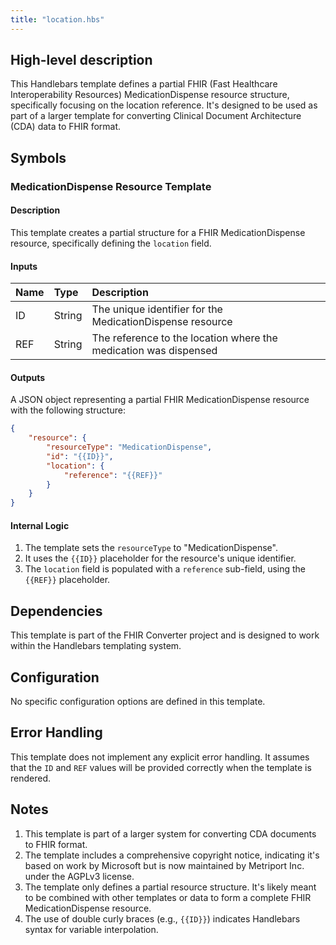 ```yaml
---
title: "location.hbs"
---
```


## High-level description
This Handlebars template defines a partial FHIR (Fast Healthcare Interoperability Resources) MedicationDispense resource structure, specifically focusing on the location reference. It's designed to be used as part of a larger template for converting Clinical Document Architecture (CDA) data to FHIR format.

## Symbols

### MedicationDispense Resource Template
#### Description
This template creates a partial structure for a FHIR MedicationDispense resource, specifically defining the `location` field.

#### Inputs
| Name | Type | Description |
|:-----|:-----|:------------|
| ID | String | The unique identifier for the MedicationDispense resource |
| REF | String | The reference to the location where the medication was dispensed |

#### Outputs
A JSON object representing a partial FHIR MedicationDispense resource with the following structure:
```json
{
    "resource": {
        "resourceType": "MedicationDispense",
        "id": "{{ID}}",
        "location": {
            "reference": "{{REF}}"
        }
    }
}
```

#### Internal Logic
1. The template sets the `resourceType` to "MedicationDispense".
2. It uses the `{{ID}}` placeholder for the resource's unique identifier.
3. The `location` field is populated with a `reference` sub-field, using the `{{REF}}` placeholder.

## Dependencies
This template is part of the FHIR Converter project and is designed to work within the Handlebars templating system.

## Configuration
No specific configuration options are defined in this template.

## Error Handling
This template does not implement any explicit error handling. It assumes that the `ID` and `REF` values will be provided correctly when the template is rendered.

## Notes
1. This template is part of a larger system for converting CDA documents to FHIR format.
2. The template includes a comprehensive copyright notice, indicating it's based on work by Microsoft but is now maintained by Metriport Inc. under the AGPLv3 license.
3. The template only defines a partial resource structure. It's likely meant to be combined with other templates or data to form a complete FHIR MedicationDispense resource.
4. The use of double curly braces (e.g., `{{ID}}`) indicates Handlebars syntax for variable interpolation.